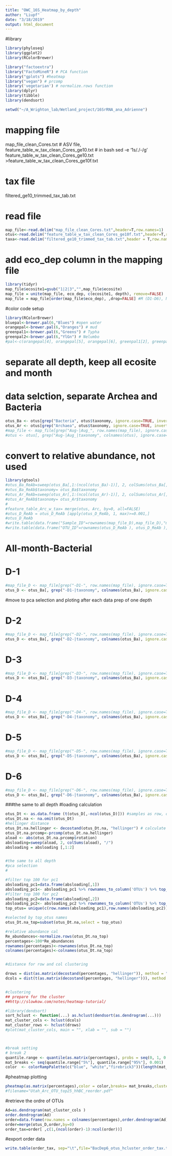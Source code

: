 ```yaml
---
title: "OWC_16S_Heatmap_by_depth"
author: "Liupf"
date: "3/18/2019"
output: html_document
---
```


#library
```r
library(phyloseq)
library(ggplot2)
library(RColorBrewer)

library("factoextra")
library("FactoMineR") # PCA function
library("gplots") #heatmap
library("vegan") # prcomp
library('vegetarian') # normalize.rows function
library(dplyr)
library(tibble)
library(dendsort)
```

```r
setwd("~/A_Wrighton_lab/Wetland_project/16SrRNA_ana_Adrienne")
```

# mapping file
map_file_clean_Cores.txt
# ASV file, 
feature_table_w_tax_clean_Cores_ge10.txt
# in bash
sed -e '1s/\./-/g' feature_table_w_tax_clean_Cores_ge10.txt >feature_table_w_tax_clean_Cores_ge10f.txt

# tax file
filtered_ge10_trimmed_tax_tab.txt

# read file
```r
map_file<-read.delim("map_file_clean_Cores.txt",header=T,row.names=1)
otus<-read.delim("feature_table_w_tax_clean_Cores_ge10f.txt",header=T,row.names=1, check.names=FALSE) 
taxa<-read.delim("filtered_ge10_trimmed_tax_tab.txt",header = T,row.names = 1) #tax_info, 
```

# add eco_dep column in the mapping file
```r
library(tidyr)
map_file$ecosite1=gsub("1|2|3","",map_file$ecosite)
map_file = unite(map_file, eco_dep, c(ecosite1, depth), remove=FALSE)
map_file = map_file[order(map_file$eco_dep), ,drop=FALSE] #M (D1-D6), N, OW, T is the order
```

#color code setup
```r
library(RColorBrewer)
bluepal<-brewer.pal(6,"Blues") #open water
orangepal<-brewer.pal(6,"Oranges") # mud
greenpal1<-brewer.pal(6,"Greens") # Typha
greenpal2<-brewer.pal(6,"YlGn") # Nelumbo
#pal<-c(orangepal[4], orangepal[5], orangepal[6], greenpal1[2], greenpal1[3], greenpal1[4], bluepal[4], bluepal[5], bluepal[6], greenpal2[6])
```
# separate all depth, keep all ecosite and month
# data selction, separate Archea and Bacteria
```r
otus_Ba <- otus[grep("Bacteria", otus$taxonomy, ignore.case=TRUE, invert=FALSE), ]
otus_Ar <- otus[grep("Archaea", otus$taxonomy, ignore.case=TRUE, invert=FALSE), ] 
#map_file <- map_file[grep("Aug-|Aug_", row.names(map_file), ignore.case=TRUE, invert=FALSE),]
#otus <- otus[, grep("Aug-|Aug_|taxonomy", colnames(otus), ignore.case=TRUE, invert=FALSE)]
```

# convert to relative abundance, not used
```r
library(gtools)
#otus_Ba_ReAb=sweep(otus_Ba[,1:(ncol(otus_Ba)-1)], 2, colSums(otus_Ba[,1:(ncol(otus_Ba)-1)]), FUN="/")
#otus_Ba_ReAb$taxonomy= otus_Ba$taxonomy
#otus_Ar_ReAb=sweep(otus_Ar[,1:(ncol(otus_Ar)-1)], 2, colSums(otus_Ar[,1:(ncol(otus_Ar)-1)]), FUN="/")
#otus_Ar_ReAb$taxonomy= otus_Ar$taxonomy
#
#feature_table_Arc_w_tax= merge(otus, Arc, by=0, all=FALSE)
#otus_D_ReAb = otus_D_ReAb [apply(otus_D_ReAb, 1, max)>=0.001,]
#otus_D_ReAb 
#write.table(data.frame("Sample_ID"=rownames(map_file_D),map_file_D),"map_file_Aug_D1_Cores.txt", sep="\t", row.names=FALSE, quote = FALSE)
#write.table(data.frame("OTU_ID"=rownames(otus_D_ReAb ), otus_D_ReAb ),"feature_table_Aug_D1_Cores_ge10.txt", sep="\t", row.names=FALSE, quote = FALSE)
```
# All-month-Bacterial
# D-1
```r
#map_file_D <- map_file[grep("-D1-", row.names(map_file), ignore.case=TRUE, invert=FALSE),]
otus_D <- otus_Ba[, grep("-D1-|taxonomy", colnames(otus_Ba), ignore.case=TRUE, invert=FALSE)]
```
#move to pca selection and ploting after each data prep of one depth

# D-2
```r
#map_file_D <- map_file[grep("-D2-", row.names(map_file), ignore.case=TRUE, invert=FALSE),]
otus_D <- otus_Ba[, grep("-D2-|taxonomy", colnames(otus_Ba), ignore.case=TRUE, invert=FALSE)]
```

# D-3
```r
#map_file_D <- map_file[grep("-D3-", row.names(map_file), ignore.case=TRUE, invert=FALSE),]
otus_D <- otus_Ba[, grep("-D3-|taxonomy", colnames(otus_Ba), ignore.case=TRUE, invert=FALSE)]
```


# D-4
```r
#map_file_D <- map_file[grep("-D4-", row.names(map_file), ignore.case=TRUE, invert=FALSE),]
otus_D <- otus_Ba[, grep("-D4-|taxonomy", colnames(otus_Ba), ignore.case=TRUE, invert=FALSE)]
```


# D-5
```r
#map_file_D <- map_file[grep("-D5-", row.names(map_file), ignore.case=TRUE, invert=FALSE),]
otus_D <- otus_Ba[, grep("-D5-|taxonomy", colnames(otus_Ba), ignore.case=TRUE, invert=FALSE)]
```


# D-6
```r
#map_file_D <- map_file[grep("-D6-", row.names(map_file), ignore.case=TRUE, invert=FALSE),]
otus_D <- otus_Ba[, grep("-D6-|taxonomy", colnames(otus_Ba), ignore.case=TRUE, invert=FALSE)]
```


###the same to all depth
#loading calculation
```r
otus_Dt <- as.data.frame (t(otus_D[,-ncol(otus_D)])) #samples as row, otu as column
otus_Dt.na <- na.omit(otus_Dt)
#hellinger distance
otus_Dt.na.hellinger <- decostand(otus_Dt.na, "hellinger") # calculate hellinger distances
otus_Dt.na.prcomp<-prcomp(otus_Dt.na.hellinger)
aload <- abs(otus_Dt.na.prcomp$rotation)
absloading=sweep(aload, 2, colSums(aload), "/")
absloading = absloading [,1:2]


#the same to all depth
#pca selection
#

#filter top 100 for pc1
absloading_pc1=data.frame(absloading[,1])
absloading_pc1<- absloading_pc1 %>% rownames_to_column('OTUs') %>% top_n (100) %>% column_to_rownames('OTUs')
#filter top 100 for pc2
absloading_pc2=data.frame(absloading[,2])
absloading_pc2<- absloading_pc2 %>% rownames_to_column('OTUs') %>% top_n (100) %>% column_to_rownames('OTUs')
top_otus= unique(c(row.names(absloading_pc1),row.names(absloading_pc2)))

#selected by top_otus names
otus_Dt.na_top=subset(otus_Dt.na,select = top_otus)

#relative abundance cal
Re_abundances<-normalize.rows(otus_Dt.na_top)
percentages<-100*Re_abundances
rownames(percentages)<-rownames(otus_Dt.na_top)
colnames(percentages)<-colnames(otus_Dt.na_top)


#distance for row and col clustering

drows = dist(as.matrix(decostand(percentages, "hellinger")), method = "euclidean") #decostand(OTUtable_t.na, "hellinger")
dcols = dist(t(as.matrix(decostand(percentages, "hellinger"))), method = "euclidean") #decostand(OTUtable_t.na, "hellinger")


#clustering
## prepare for the cluster
##http://slowkow.com/notes/heatmap-tutorial/

#library(dendsort)
sort_hclust <- function(...) as.hclust(dendsort(as.dendrogram(...)))
mat_cluster_cols <- hclust(dcols)
mat_cluster_rows <- hclust(drows)
#plot(mat_cluster_cols, main = "", xlab = "", sub = "")



#break setting
# break 2
quantile.range <- quantile(as.matrix(percentages), probs = seq(0, 1, 0.01))
mat_breaks <- seq(quantile.range["5%"], quantile.range["95%"], 0.001)
color  <- colorRampPalette(c("blue", "white","firebrick3"))(length(mat_breaks) - 1); c("royalblue4","#FFFFBF","orangered2")
```

#pheatmap plotting
```r
pheatmap(as.matrix(percentages),color = color,breaks= mat_breaks,clustering_distance_rows = drows,clustering_distance_cols=dcols,clustering_method="complete",cellwidth=3,cellheight=5,treeheight_col=0, cluster_cols= mat_cluster_cols,cluster_rows = mat_cluster_rows,show_colnames=FALSE,fontsize=6) # better # hhBC, hclust, hellinger,Bray, complete
#filename="Utah_Arc_OTU_top25_hhBC_reorder.pdf"
```


#retrieve the ordre of OTUs
```r
Ad=as.dendrogram(mat_cluster_cols )
order.dendrogram(Ad)
order=data.frame(row.names = colnames(percentages),order.dendrogram(Ad))
order=merge(otus_D,order,by=0)
order_tax=order[ ,c(1,(ncol(order)-1):ncol(order))]
```

#export order data
```r
write.table(order_tax, sep="\t",file="BacDep6_otus_hcluster_order_tax.txt",row.names = FALSE) #change the depth1, 2, 3, 4, 5, 6
```